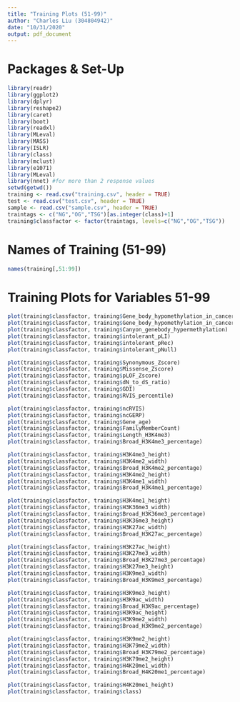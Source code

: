 ---
title: "Training Plots (51-99)"
author: "Charles Liu (304804942)"
date: "10/31/2020"
output: pdf_document
---

# Packages & Set-Up
```{r}
library(readr)
library(ggplot2)
library(dplyr)
library(reshape2)
library(caret)
library(boot)
library(readxl)
library(MLeval)
library(MASS)
library(ISLR)
library(class)
library(mclust)
library(e1071)
library(MLeval)
library(nnet) #for more than 2 response values
setwd(getwd())
training <- read.csv("training.csv", header = TRUE)
test <- read.csv("test.csv", header = TRUE)
sample <- read.csv("sample.csv", header = TRUE)
traintags <- c("NG","OG","TSG")[as.integer(class)+1]
training$classfactor <- factor(traintags, levels=c("NG","OG","TSG"))
```



# Names of Training (51-99)
```{r}
names(training[,51:99])
```



# Training Plots for Variables 51-99
```{r}
plot(training$classfactor, training$Gene_body_hypomethylation_in_cancer)
plot(training$classfactor, training$Gene_body_hypomethylation_in_cancer)
plot(training$classfactor, training$Canyon_genebody_hypermethylation)
plot(training$classfactor, training$intolerant_pLI)
plot(training$classfactor, training$intolerant_pRec)
plot(training$classfactor, training$intolerant_pNull)

plot(training$classfactor, training$Synonymous_Zscore)
plot(training$classfactor, training$Missense_Zscore)
plot(training$classfactor, training$pLOF_Zscore)
plot(training$classfactor, training$dN_to_dS_ratio)
plot(training$classfactor, training$GDI)
plot(training$classfactor, training$RVIS_percentile)

plot(training$classfactor, training$ncRVIS)
plot(training$classfactor, training$ncGERP)
plot(training$classfactor, training$Gene_age)
plot(training$classfactor, training$FamilyMemberCount)
plot(training$classfactor, training$Length_H3K4me3)
plot(training$classfactor, training$Broad_H3K4me3_percentage)

plot(training$classfactor, training$H3K4me3_height)
plot(training$classfactor, training$H3K4me2_width)
plot(training$classfactor, training$Broad_H3K4me2_percentage)
plot(training$classfactor, training$H3K4me2_height)
plot(training$classfactor, training$H3K4me1_width)
plot(training$classfactor, training$Broad_H3K4me1_percentage)

plot(training$classfactor, training$H3K4me1_height)
plot(training$classfactor, training$H3K36me3_width)
plot(training$classfactor, training$Broad_H3K36me3_percentage)
plot(training$classfactor, training$H3K36me3_height)
plot(training$classfactor, training$H3K27ac_width)
plot(training$classfactor, training$Broad_H3K27ac_percentage)

plot(training$classfactor, training$H3K27ac_height)
plot(training$classfactor, training$H3K27me3_width)
plot(training$classfactor, training$Broad_H3K27me3_percentage)
plot(training$classfactor, training$H3K27me3_height)
plot(training$classfactor, training$H3K9me3_width)
plot(training$classfactor, training$Broad_H3K9me3_percentage)

plot(training$classfactor, training$H3K9me3_height)
plot(training$classfactor, training$H3K9ac_width)
plot(training$classfactor, training$Broad_H3K9ac_percentage)
plot(training$classfactor, training$H3K9ac_height)
plot(training$classfactor, training$H3K9me2_width)
plot(training$classfactor, training$Broad_H3K9me2_percentage)

plot(training$classfactor, training$H3K9me2_height)
plot(training$classfactor, training$H3K79me2_width)
plot(training$classfactor, training$Broad_H3K79me2_percentage)
plot(training$classfactor, training$H3K79me2_height)
plot(training$classfactor, training$H4K20me1_width)
plot(training$classfactor, training$Broad_H4K20me1_percentage)

plot(training$classfactor, training$H4K20me1_height)
plot(training$classfactor, training$class)
```